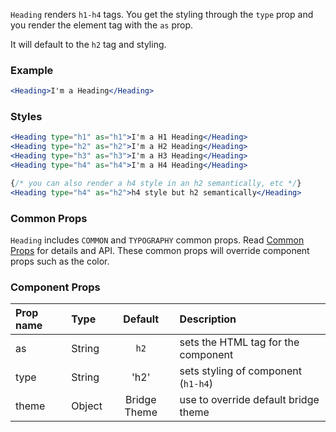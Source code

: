 




`Heading` renders `h1-h4` tags. You get the styling through the `type` prop and you render the element tag with the `as` prop. 

It will default to the `h2` tag and styling.

### Example

```jsx live
<Heading>I'm a Heading</Heading>
```

### Styles

```jsx live
<Heading type="h1" as="h1">I'm a H1 Heading</Heading>
<Heading type="h2" as="h2">I'm a H2 Heading</Heading>
<Heading type="h3" as="h3">I'm a H3 Heading</Heading>
<Heading type="h4" as="h4">I'm a H4 Heading</Heading>

{/* you can also render a h4 style in an h2 semantically, etc */}
<Heading type="h4" as="h2">h4 style but h2 semantically</Heading>
```

### Common Props
`Heading` includes `COMMON` and `TYPOGRAPHY` common props. Read [Common Props](/components/common-props) for details and API. These common props will override component props such as the color.

### Component Props

| Prop name | Type | Default | Description |
| :- | :- | :-: | :- |
| as | String | `h2` | sets the HTML tag for the component |
| type | String | 'h2' | sets styling of component (`h1-h4`) |
| theme | Object | Bridge Theme | use to override default bridge theme|
